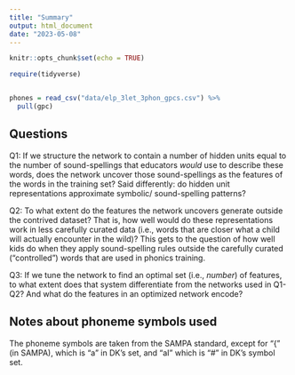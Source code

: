 ```yaml
---
title: "Summary"
output: html_document
date: "2023-05-08"
---
```


```r
knitr::opts_chunk$set(echo = TRUE)

require(tidyverse)


phones = read_csv("data/elp_3let_3phon_gpcs.csv") %>% 
  pull(gpc)

```


## Questions
Q1: If we structure the network to contain a number of hidden units equal to the number of sound-spellings that educators _would_ use to describe these words, does the network uncover those sound-spellings as the features of the words in the training set? Said differently: do hidden unit representations approximate symbolic/ sound-spelling patterns?

Q2: To what extent do the features the network uncovers generate outside the contrived dataset? That is, how well would do these representations work in less carefully curated data (i.e., words that are closer what a child will actually encounter in the wild)? This gets to the question of how well kids do when they apply sound-spelling rules outside the carefully curated ("controlled") words that are used in phonics training.

Q3: If we tune the network to find an optimal set (i.e., _number_) of features, to what extent does that system differentiate from the networks used in Q1-Q2? And what do the features in an optimized network encode?


## Notes about phoneme symbols used
The phoneme symbols are taken from the SAMPA standard, except for "{" (in SAMPA), which is "a" in DK's set, and "aI" which is "#" in DK's symbol set.

